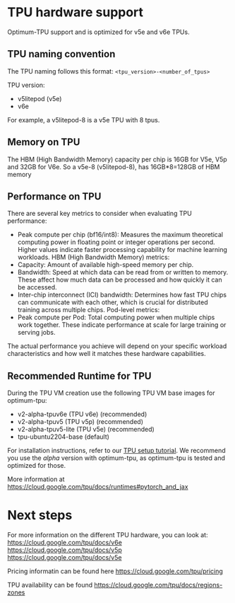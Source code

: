 # TPU hardware support
Optimum-TPU support and is optimized for v5e and v6e TPUs.

## TPU naming convention
The TPU naming follows this format: `<tpu_version>-<number_of_tpus>`

TPU version: 
- v5litepod (v5e)
- v6e

For example, a v5litepod-8 is a v5e TPU with 8 tpus.

## Memory on TPU
The HBM (High Bandwidth Memory) capacity per chip is 16GB for V5e, V5p and 32GB for V6e. So a v5e-8 (v5litepod-8), has 16GB*8=128GB of HBM memory

## Performance on TPU
There are several key metrics to consider when evaluating TPU performance:
- Peak compute per chip (bf16/int8): Measures the maximum theoretical computing power in floating point or integer operations per second. Higher values indicate faster processing capability for machine learning workloads.
HBM (High Bandwidth Memory) metrics:
- Capacity: Amount of available high-speed memory per chip.
- Bandwidth: Speed at which data can be read from or written to memory. These affect how much data can be processed and how quickly it can be accessed.
- Inter-chip interconnect (ICI) bandwidth: Determines how fast TPU chips can communicate with each other, which is crucial for distributed training across multiple chips.
Pod-level metrics:
- Peak compute per Pod: Total computing power when multiple chips work together. These indicate performance at scale for large training or serving jobs.

The actual performance you achieve will depend on your specific workload characteristics and how well it matches these hardware capabilities.

## Recommended Runtime for TPU

During the TPU VM creation use the following TPU VM base images for optimum-tpu:
- v2-alpha-tpuv6e (TPU v6e) (recommended)
- v2-alpha-tpuv5 (TPU v5p) (recommended)
- v2-alpha-tpuv5-lite (TPU v5e) (recommended)
- tpu-ubuntu2204-base (default)

For installation instructions, refer to our [TPU setup tutorial](../tutorials/tpu_setup). We recommend you use the *alpha* version with optimum-tpu, as optimum-tpu is tested and optimized for those.

More information at https://cloud.google.com/tpu/docs/runtimes#pytorch_and_jax

# Next steps
For more information on the different TPU hardware, you can look at:
https://cloud.google.com/tpu/docs/v6e
https://cloud.google.com/tpu/docs/v5p
https://cloud.google.com/tpu/docs/v5e

Pricing informatin can be found here https://cloud.google.com/tpu/pricing

TPU availability can be found https://cloud.google.com/tpu/docs/regions-zones